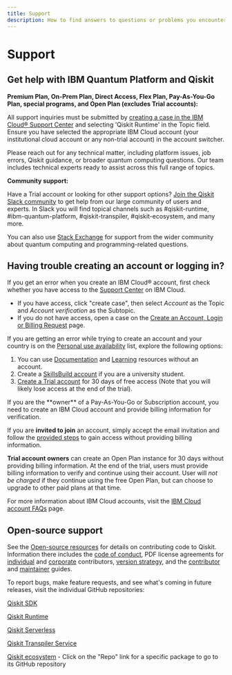 ```yaml
---
title: Support
description: How to find answers to questions or problems you encounter while using IBM Quantum Platform or Qiskit Runtime
---
```

# Support

## Get help with IBM Quantum Platform and Qiskit

**Premium Plan, On-Prem Plan, Direct Access, Flex Plan, Pay-As-You-Go Plan, special programs, and Open Plan (excludes Trial accounts):**

All support inquiries must be submitted by [creating a case in the IBM Cloud® Support Center](https://cloud.ibm.com/unifiedsupport/cases/form) and selecting 'Qiskit Runtime' in the Topic field. Ensure you have selected the appropriate IBM Cloud account (your institutional cloud account or any non-trial account) in the account switcher.

Please reach out for any technical matter, including platform issues, job errors, Qiskit guidance, or broader quantum computing questions. Our team includes technical experts ready to assist across this full range of topics.

**Community support:**

Have a Trial account or looking for other support options?  [Join the Qiskit Slack community](https://qisk.it/join-slack) to get help from our large community of users and experts. In Slack you will find topical channels such as #qiskit-runtime, #ibm-quantum-platform, #qiskit-transpiler, #qiskit-ecosystem, and many more.

You can also use [Stack Exchange](https://quantumcomputing.stackexchange.com/?tags=qiskit) for support from the wider community about quantum computing and programming-related questions.

## Having trouble creating an account or logging in?

If you get an error when you create an IBM Cloud&reg; account, first check whether you have access to the [Support Center](https://cloud.ibm.com/unifiedsupport/cases/form) on IBM Cloud.

- If you have access, click "create case", then select *Account* as the Topic and *Account verification* as the Subtopic.
- If you do not have access, open a case on the [Create an Account, Login or Billing Request](https://watson.service-now.com/x_ibmwc_open_case_app.do#!/create) page.

If you are getting an error while trying to create an account and your country is on the [Personal use availability](https://cloud.ibm.com/docs/account?topic=account-account-getting-started#signup-personalaccts) list, explore the following options:

1. You can use [Documentation](/docs) and [Learning](/learning) resources without an account.
2. Create a [SkillsBuild account](https://www.ibm.com/academic/) if you are a university student.
3. [Create a Trial account](https://quantum.cloud.ibm.com/registration) for 30 days of free access (Note that you will likely lose access at the end of the trial).

<Admonition type="caution" title="Note">
If you are the **owner** of a Pay-As-You-Go or Subscription account, you need to create an IBM Cloud account and provide billing information for verification.

If you are **invited to join** an account, simply accept the email invitation and follow the [provided steps](docs/guides/cloud-setup-invited) to gain access without providing billing information.

**Trial account owners** can create an Open Plan instance for 30 days without providing billing information. At the end of the trial, users must provide billing information to verify and continue using their account. User will *not be charged* if they continue using the free Open Plan, but can choose to upgrade to other paid plans at that time.

For more information about IBM Cloud accounts, visit the [IBM Cloud account FAQs](https://cloud.ibm.com/docs/account?topic=account-accountfaqs) page.
</Admonition>

## Open-source support

See the [Open-source resources](/docs/open-source/) for details on contributing code to Qiskit. Information there includes the [code of conduct](/docs/open-source/code-of-conduct), PDF license agreements for [individual](/docs/open-source/qiskit-cla.pdf) and [corporate](/docs/open-source/qiskit-corporate-cla.pdf) contributors, [version strategy](/docs/open-source/qiskit-sdk-version-strategy), and the [contributor](https://github.com/Qiskit/qiskit/blob/main/CONTRIBUTING.md) and [maintainer](https://github.com/Qiskit/qiskit/blob/main/MAINTAINING.md) guides.

To report bugs, make feature requests, and see what's coming in future releases, visit the individual GitHub repositories:

[Qiskit SDK](https://github.com/Qiskit/qiskit)

[Qiskit Runtime](https://github.com/Qiskit/qiskit-ibm-runtime)

[Qiskit Serverless](https://github.com/Qiskit/qiskit-serverless)

[Qiskit Transpiler Service](https://github.com/Qiskit/qiskit-ibm-transpiler)

[Qiskit ecosystem](https://www.ibm.com/quantum/ecosystem) - Click on the "Repo" link for a specific package to go to its GitHub repository